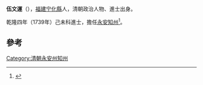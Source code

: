 '''伍文運'''（{{bd|?||?|}}），[[福建|福建]][[宁化縣|宁化縣]]人，清朝政治人物、進士出身。

乾隆四年（1739年）己未科進士，擔任[[永安州|永安]][[知州|知州]]<ref>{{cite news|title=福建三明市志-第一节　历代进士(已知)名表|author=福建省地方志编纂委员会|url=http://www.fjsq.gov.cn/showtext.asp?ToBook=3147&index=3580|accessdate=2013-08-31|newspaper=福建省地方志编纂委员会|archive-url=https://web.archive.org/web/20131002173013/http://www.fjsq.gov.cn/showtext.asp?ToBook=3147&index=3580|archive-date=2013-10-02|dead-url=yes}}</ref>。

==參考==
{{reflist}}
{{清朝人物小作品}}
{{乾隆四年己未科殿試金榜}}
{{DEFAULTSORT:Wu伍}}
[[Category:清朝永安州知州|Category:清朝永安州知州]]